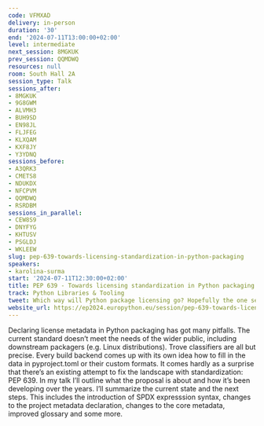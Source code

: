 ```yaml
---
code: VFMXAD
delivery: in-person
duration: '30'
end: '2024-07-11T13:00:00+02:00'
level: intermediate
next_session: 8MGKUK
prev_session: QQMDWQ
resources: null
room: South Hall 2A
session_type: Talk
sessions_after:
- 8MGKUK
- 9G8GWM
- ALVMH3
- BUH9SD
- EN98JL
- FLJFEG
- KLXQAM
- KXF8JY
- Y3YDNQ
sessions_before:
- A3QRK3
- CMETS8
- NDUKDX
- NFCPVM
- QQMDWQ
- RSRDBM
sessions_in_parallel:
- CEW8S9
- DNYFYG
- KHTUSV
- PSGLDJ
- WKLEEW
slug: pep-639-towards-licensing-standardization-in-python-packaging
speakers:
- karolina-surma
start: '2024-07-11T12:30:00+02:00'
title: PEP 639 - Towards licensing standardization in Python packaging
track: Python Libraries & Tooling
tweet: Which way will Python package licensing go? Hopefully the one set by PEP 639
website_url: https://ep2024.europython.eu/session/pep-639-towards-licensing-standardization-in-python-packaging
---
```


Declaring license metadata in Python packaging has got many pitfalls. The current standard doesn’t meet the needs of the wider public, including downstream packagers (e.g. Linux distributions). Trove classifiers are all but precise. Every build backend comes up with its own idea how to fill in the data in pyproject.toml or their custom formats. It comes hardly as a surprise that there’s an existing attempt to fix the landscape with standardization: PEP 639. In my talk I’ll outline what the proposal is about and how it’s been developing over the years. I’ll summarize the current state and the next steps. This includes the introduction of SPDX expresssion syntax, changes to the project metadata declaration, changes to the core metadata, improved glossary and some more.
